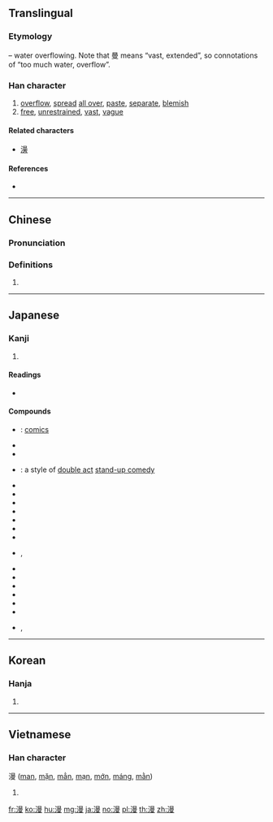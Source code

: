 {{also|澷}}
==Translingual==

===Etymology===
{{Han compound|水|曼|alt1=氵|ls=psc|c1=s|c2=p}} – water overflowing. Note that 曼 means “vast, extended”, so connotations of “too much water, overflow”.

===Han character===
{{Han char|rn=85|rad=水|as=11|sn=14|four=36147|canj=EAWE|ids=⿰氵曼}}

# [[overflow]], [[spread]] [[all over]], [[paste]], [[separate]], [[blemish]]
# [[free]], [[unrestrained]], [[vast]], [[vague]]

====Related characters====
* [[澷]]

====References====
* {{Han ref|kx=0646.320|dkj=18166|dj=1056.100|hdz=31721.100|uh=6F2B|ud=28459|bh=BAA9|bd=47785}}

----

==Chinese==
{{zh-forms}}

===Pronunciation===
{{zh-pron
|m=màn
|c=maan6
|mc=y
|oc=y
|ma=
|cat=v,a
}}

===Definitions===
# {{rfdef|lang=zh}}

----

==Japanese==

===Kanji===
{{ja-kanji|grade=c|rs=水11}}

# {{defn|lang=ja|sort=水11}}

====Readings====
* {{ja-readings|goon=[[まん]] (man)|kanon=[[ばん]] (ban)|kun=[[みだり]] (midari), [[みだりに]] (midarini), [[そぞろに]] (sozoroni)}}

====Compounds====
* {{ja-r|漫画|まんが}}: [[comics]]
* {{ja-r|漫言|まんげん}}
* {{ja-r|漫語|まんご}}
* {{ja-r|漫才|まんざい}}: a style of [[w:double act|double act]] [[stand-up comedy]]
* {{ja-r|漫然|まんぜん}}
* {{ja-r|漫談|まんだん}}
* {{ja-r|漫読|まんどく}}
* {{ja-r|漫罵|まんば}}
* {{ja-r|漫筆|まんぴつ}}
* {{ja-r|漫評|まんぴょう}}
* {{ja-r|漫歩|まんぽ}}
* {{ja-r|漫々|まんまん}}, {{ja-r|漫漫|まんまん}}
* {{ja-r|漫遊|まんゆう}}
* {{ja-r|漫録|まんろく}}
* {{ja-r|散漫|さんまん}}
* {{ja-r|冗漫|じょうまん}}
* {{ja-r|瀰漫|びまん}}
* {{ja-r|放漫|ほうまん}}
* {{ja-r|爛漫|らんまん}}, {{ja-r|瀾漫|らんまん}}

----

==Korean==

===Hanja===
{{ko-hanja|hangeul=만|eumhun=|rv=man|mr=man|y=man}}

# {{defn|lang=ko|sort=水11}}

----

==Vietnamese==

===Han character===
漫 ([[man]], [[mặn]], [[mẳn]], [[mạn]], [[mớn]], [[máng]], [[mằn]])

# {{defn|lang=vi|sort=水11}}

[[fr:漫]]
[[ko:漫]]
[[hu:漫]]
[[mg:漫]]
[[ja:漫]]
[[no:漫]]
[[pl:漫]]
[[th:漫]]
[[zh:漫]]